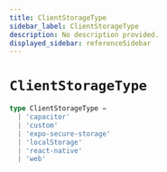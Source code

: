 ```yaml
---
title: ClientStorageType
sidebar_label: ClientStorageType
description: No description provided.
displayed_sidebar: referenceSidebar
---
```


# `ClientStorageType`

```ts
type ClientStorageType =
  | 'capacitor'
  | 'custom'
  | 'expo-secure-storage'
  | 'localStorage'
  | 'react-native'
  | 'web'
```
